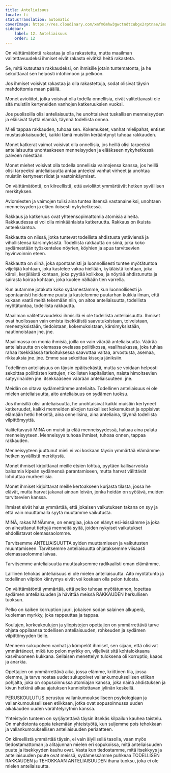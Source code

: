 ```yaml
---
title: Anteliaisuus
locale: fi
statusTranslation: automatic
coverImage: https://res.cloudinary.com/xmfm6mhw3gwctndtcubgx2rptnae/image/upload/v1740337243/small_cover_educacion_fundamental_a051170f1c.webp
sidebar:
    label: 12. Anteliaisuus
    order: 12
---
```

On välttämätöntä rakastaa ja olla rakastettu, mutta maailman valitettavuudeksi ihmiset eivät rakasta eivätkä heitä rakasteta.

Se, mitä kutsutaan rakkaudeksi, on ihmisille jotain tuntematonta, ja he sekoittavat sen helposti intohimoon ja pelkoon.

Jos ihmiset voisivat rakastaa ja olla rakastettuja, sodat olisivat täysin mahdottomia maan päällä.

Monet avioliitot, jotka voisivat olla todella onnellisia, eivät valitettavasti ole sitä muistiin kertyneiden vanhojen katkeruuksien vuoksi.

Jos puolisoilla olisi anteliaisuutta, he unohtaisivat tuskallisen menneisyyden ja eläisivät täyttä elämää, täynnä todellista onnea.

Mieli tappaa rakkauden, tuhoaa sen. Kokemukset, vanhat mielipahat, entiset mustasukkaisuudet, kaikki tämä muistiin kerääntynyt tuhoaa rakkauden.

Monet katkerat vaimot voisivat olla onnellisia, jos heillä olisi tarpeeksi anteliaisuutta unohtaakseen menneisyyden ja elääkseen nykyhetkessä palvoen miestään.

Monet miehet voisivat olla todella onnellisia vaimojensa kanssa, jos heillä olisi tarpeeksi anteliaisuutta antaa anteeksi vanhat virheet ja unohtaa muistiin kertyneet riidat ja vastoinkäymiset.

On välttämätöntä, on kiireellistä, että avioliitot ymmärtävät hetken syvällisen merkityksen.

Aviomiesten ja vaimojen tulisi aina tuntea itsensä vastanaineiksi, unohtaen menneisyyden ja eläen iloisesti nykyhetkessä.

Rakkaus ja katkeruus ovat yhteensopimattomia atomisia aineita. Rakkaudessa ei voi olla minkäänlaista katkeruutta. Rakkaus on ikuista anteeksiantoa.

Rakkautta on niissä, jotka tuntevat todellista ahdistusta ystäviensä ja vihollistensa kärsimyksistä. Todellista rakkautta on siinä, joka koko sydämestään työskentelee nöyrien, köyhien ja apua tarvitsevien hyvinvoinnin eteen.

Rakkautta on siinä, joka spontaanisti ja luonnollisesti tuntee myötätuntoa viljelijää kohtaan, joka kastelee vakoa hiellään, kyläläistä kohtaan, joka kärsii, kerjäläistä kohtaan, joka pyytää kolikkoa, ja nöyrää ahdistunutta ja sairasta koiraa kohtaan, joka kuolee nälkään tien varrella.

Kun autamme jotakuta koko sydämestämme, kun luonnollisesti ja spontaanisti hoidamme puuta ja kastelemme puutarhan kukkia ilman, että kukaan vaatii meitä tekemään niin, on aitoa anteliaisuutta, todellista myötätuntoa, todellista rakkautta.

Maailman valitettavuudeksi ihmisillä ei ole todellista anteliaisuutta. Ihmiset ovat huolissaan vain omista itsekkäistä saavutuksistaan, toiveistaan, menestyksistään, tiedoistaan, kokemuksistaan, kärsimyksistään, nautinnoistaan ​​jne. jne.

Maailmassa on monia ihmisiä, joilla on vain väärää anteliaisuutta. Väärää anteliaisuutta on olemassa ovelassa poliitikossa, vaalihaukassa, joka tuhlaa rahaa itsekkäässä tarkoituksessa saavuttaa valtaa, arvostusta, asemaa, rikkauksia jne. jne. Emme saa sekoittaa kissoja jäniksiin.

Todellinen anteliaisuus on täysin epäitsekästä, mutta se voidaan helposti sekoittaa poliittisten kettujen, rikollisten kapitalistien, naista himoitsevien satyyrinäiden jne. itsekkääseen väärään anteliaisuuteen. jne.

Meidän on oltava sydämeltämme anteliaita. Todellinen anteliaisuus ei ole mielen anteliaisuutta, aito anteliaisuus on sydämen tuoksu.

Jos ihmisillä olisi anteliaisuutta, he unohtaisivat kaikki muistiin kertyneet katkeruudet, kaikki menneiden aikojen tuskalliset kokemukset ja oppisivat elämään hetki hetkeltä, aina onnellisina, aina anteliaina, täynnä todellista vilpittömyyttä.

Valitettavasti MINÄ on muisti ja elää menneisyydessä, haluaa aina palata menneisyyteen. Menneisyys tuhoaa ihmiset, tuhoaa onnen, tappaa rakkauden.

Menneisyyteen juuttunut mieli ei voi koskaan täysin ymmärtää elämämme hetken syvällistä merkitystä.

Monet ihmiset kirjoittavat meille etsien lohtua, pyytäen kallisarvoista balsamia kipeän sydämensä parantamiseen, mutta harvat välittävät lohduttaa murheellisia.

Monet ihmiset kirjoittavat meille kertoakseen kurjasta tilasta, jossa he elävät, mutta harvat jakavat ainoan leivän, jonka heidän on syötävä, muiden tarvitsevien kanssa.

Ihmiset eivät halua ymmärtää, että jokaisen vaikutuksen takana on syy ja että vain muuttamalla syytä muutamme vaikutusta.

MINÄ, rakas MINÄmme, on energiaa, joka on elänyt esi-isissämme ja joka on aiheuttanut tiettyjä menneitä syitä, joiden nykyiset vaikutukset ehdollistavat olemassaolomme.

Tarvitsemme ANTELIAISUUTTA syiden muuttamiseen ja vaikutusten muuntamiseen. Tarvitsemme anteliaisuutta ohjataksemme viisaasti olemassaolomme laivaa.

Tarvitsemme anteliaisuutta muuttaaksemme radikaalisti oman elämämme.

Laillinen tehokas anteliaisuus ei ole mielen anteliaisuutta. Aito myötätunto ja todellinen vilpitön kiintymys eivät voi koskaan olla pelon tulosta.

On välttämätöntä ymmärtää, että pelko tuhoaa myötätunnon, lopettaa sydämen anteliaisuuden ja hävittää meissä RAKKAUDEN herkullisen tuoksun.

Pelko on kaiken korruption juuri, jokaisen sodan salainen alkuperä, kuoleman myrkky, joka rappeuttaa ja tappaa.

Koulujen, korkeakoulujen ja yliopistojen opettajien on ymmärrettävä tarve ohjata oppilaansa todellisen anteliaisuuden, rohkeuden ja sydämen vilpittömyyden tielle.

Menneen sukupolven vanhat ja kömpelöt ihmiset, sen sijaan, että olisivat ymmärtäneet, mikä tuo pelon myrkky on, viljelivät sitä kohtalokkaana kasvihuoneen kukkana. Sellaisen menettelyn tuloksena oli korruptio, kaaos ja anarkia.

Opettajien on ymmärrettävä aika, jossa elämme, kriittinen tila, jossa olemme, ja tarve nostaa uudet sukupolvet vallankumouksellisen etiikan pohjalta, joka on sopusoinnussa atomiajan kanssa, joka näinä ahdistuksen ja kivun hetkinä alkaa ajatuksen kunnioitettavan jylinän keskellä.

PERUSKOULUTUS perustuu vallankumoukselliseen psykologiaan ja vallankumoukselliseen etiikkaan, jotka ovat sopusoinnussa uuden aikakauden uuden värähtelyrytmin kanssa.

Yhteistyön tunteen on syrjäytettävä täysin itsekäs kilpailun kauhea taistelu. On mahdotonta oppia tekemään yhteistyötä, kun suljemme pois tehokkaan ja vallankumouksellisen anteliaisuuden periaatteen.

On kiireellistä ymmärtää täysin, ei vain älyllisellä tasolla, vaan myös tiedostamattoman ja alitajunnan mielen eri sopukoissa, mitä anteliaisuuden puute ja itsekkyyden kauhu ovat. Vasta kun tiedostamme, mitä itsekkyys ja anteliaisuuden puute ovat meissä, sydämessämme puhkeaa TODELLISEN RAKKAUDEN ja TEHOKKAAN ANTELIAISUUDEN ihana tuoksu, joka ei ole mielen anteliaisuutta.

